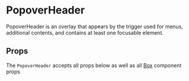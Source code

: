 
# PopoverHeader

PopoverHeader is an overlay that appears by the trigger used for menus, additional contents, and contains at least one focusable element.

<Canvas>
  <Story id="components-componentlibrary-popoverheader--default-story" />
</Canvas>

## Props

The `PopoverHeader` accepts all props below as well as all [Box](/docs/ui-components-ui-box-box-stories-js--default-story#props) component props

<ArgsTable of={Popover} />
